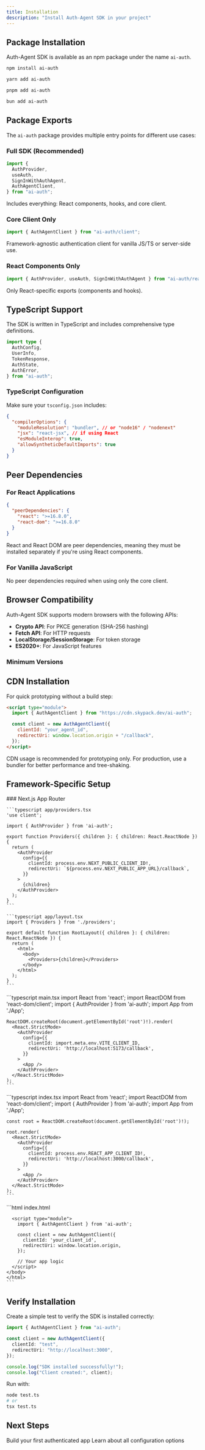 ```yaml
---
title: Installation
description: "Install Auth-Agent SDK in your project"
---
```


## Package Installation

Auth-Agent SDK is available as an npm package under the name `ai-auth`.

<CodeGroup>

```bash npm
npm install ai-auth
```

```bash yarn
yarn add ai-auth
```

```bash pnpm
pnpm add ai-auth
```

```bash bun
bun add ai-auth
```

</CodeGroup>

## Package Exports

The `ai-auth` package provides multiple entry points for different use cases:

### Full SDK (Recommended)

```typescript
import {
  AuthProvider,
  useAuth,
  SignInWithAuthAgent,
  AuthAgentClient,
} from "ai-auth";
```

Includes everything: React components, hooks, and core client.

### Core Client Only

```typescript
import { AuthAgentClient } from "ai-auth/client";
```

Framework-agnostic authentication client for vanilla JS/TS or server-side use.

### React Components Only

```typescript
import { AuthProvider, useAuth, SignInWithAuthAgent } from "ai-auth/react";
```

Only React-specific exports (components and hooks).

## TypeScript Support

The SDK is written in TypeScript and includes comprehensive type definitions.

```typescript
import type {
  AuthConfig,
  UserInfo,
  TokenResponse,
  AuthState,
  AuthError,
} from "ai-auth";
```

### TypeScript Configuration

Make sure your `tsconfig.json` includes:

```json tsconfig.json
{
  "compilerOptions": {
    "moduleResolution": "bundler", // or "node16" / "nodenext"
    "jsx": "react-jsx", // if using React
    "esModuleInterop": true,
    "allowSyntheticDefaultImports": true
  }
}
```

## Peer Dependencies

### For React Applications

```json
{
  "peerDependencies": {
    "react": ">=16.8.0",
    "react-dom": ">=16.8.0"
  }
}
```

React and React DOM are peer dependencies, meaning they must be installed separately if you're using React components.

### For Vanilla JavaScript

No peer dependencies required when using only the core client.

## Browser Compatibility

Auth-Agent SDK supports modern browsers with the following APIs:

- **Crypto API**: For PKCE generation (SHA-256 hashing)
- **Fetch API**: For HTTP requests
- **LocalStorage/SessionStorage**: For token storage
- **ES2020+**: For JavaScript features

### Minimum Versions

<ResponseField name="Chrome" type=">=87" />
<ResponseField name="Firefox" type=">=78" />
<ResponseField name="Safari" type=">=14" />
<ResponseField name="Edge" type=">=88" />

## CDN Installation

For quick prototyping without a build step:

```html
<script type="module">
  import { AuthAgentClient } from "https://cdn.skypack.dev/ai-auth";

  const client = new AuthAgentClient({
    clientId: "your_agent_id",
    redirectUri: window.location.origin + "/callback",
  });
</script>
```

<Warning>
  CDN usage is recommended for prototyping only. For production, use a bundler
  for better performance and tree-shaking.
</Warning>

## Framework-Specific Setup

<Tabs>
  <Tab title="Next.js">
    ### Next.js App Router

    ```typescript app/providers.tsx
    'use client';

    import { AuthProvider } from 'ai-auth';

    export function Providers({ children }: { children: React.ReactNode }) {
      return (
        <AuthProvider
          config={{
            clientId: process.env.NEXT_PUBLIC_CLIENT_ID!,
            redirectUri: `${process.env.NEXT_PUBLIC_APP_URL}/callback`,
          }}
        >
          {children}
        </AuthProvider>
      );
    }
    ```

    ```typescript app/layout.tsx
    import { Providers } from './providers';

    export default function RootLayout({ children }: { children: React.ReactNode }) {
      return (
        <html>
          <body>
            <Providers>{children}</Providers>
          </body>
        </html>
      );
    }
    ```

  </Tab>

  <Tab title="Vite + React">
    ```typescript main.tsx
    import React from 'react';
    import ReactDOM from 'react-dom/client';
    import { AuthProvider } from 'ai-auth';
    import App from './App';

    ReactDOM.createRoot(document.getElementById('root')!).render(
      <React.StrictMode>
        <AuthProvider
          config={{
            clientId: import.meta.env.VITE_CLIENT_ID,
            redirectUri: 'http://localhost:5173/callback',
          }}
        >
          <App />
        </AuthProvider>
      </React.StrictMode>
    );
    ```

  </Tab>

  <Tab title="Create React App">
    ```typescript index.tsx
    import React from 'react';
    import ReactDOM from 'react-dom/client';
    import { AuthProvider } from 'ai-auth';
    import App from './App';

    const root = ReactDOM.createRoot(document.getElementById('root')!);

    root.render(
      <React.StrictMode>
        <AuthProvider
          config={{
            clientId: process.env.REACT_APP_CLIENT_ID!,
            redirectUri: 'http://localhost:3000/callback',
          }}
        >
          <App />
        </AuthProvider>
      </React.StrictMode>
    );
    ```

  </Tab>

  <Tab title="Vanilla JS">
    ```html index.html
    <!DOCTYPE html>
    <html>
    <head>
      <title>Auth-Agent Demo</title>
    </head>
    <body>
      <div id="app"></div>
      
      <script type="module">
        import { AuthAgentClient } from 'ai-auth';

        const client = new AuthAgentClient({
          clientId: 'your_client_id',
          redirectUri: window.location.origin,
        });

        // Your app logic
      </script>
    </body>
    </html>
    ```

  </Tab>
</Tabs>

## Verify Installation

Create a simple test to verify the SDK is installed correctly:

```typescript test.ts
import { AuthAgentClient } from "ai-auth";

const client = new AuthAgentClient({
  clientId: "test",
  redirectUri: "http://localhost:3000",
});

console.log("SDK installed successfully!");
console.log("Client created:", client);
```

Run with:

```bash
node test.ts
# or
tsx test.ts
```

## Next Steps

<CardGroup cols={2}>
  <Card title="Quick Start" icon="play" href="/quickstart">
    Build your first authenticated app
  </Card>
  <Card title="Configuration" icon="gear" href="/sdk/javascript/configuration">
    Learn about all configuration options
  </Card>
</CardGroup>
